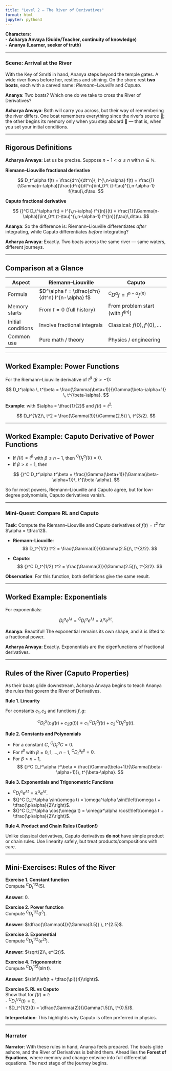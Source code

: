 ```yaml
---
title: "Level 2 – The River of Derivatives"
format: html
jupyter: python3
---
```


**Characters**:  
- **Acharya Anvaya (Guide/Teacher, continuity of knowledge)**  
- **Ananya (Learner, seeker of truth)**

---

### Scene: Arrival at the River

With the Key of Smriti in hand, Ananya steps beyond the temple gates. A wide river flows before her, restless and shining. On the shore rest **two boats**, each with a carved name: *Riemann–Liouville* and *Caputo*.

**Ananya**: Two boats? Which one do we take to cross the River of Derivatives?

**Acharya Anvaya**: Both will carry you across, but their way of remembering the river differs. One boat remembers everything since the river’s source 🌊; the other begins its memory only when you step aboard 🚤 — that is, when you set your initial conditions.

---

## Rigorous Definitions

**Acharya Anvaya**: Let us be precise. Suppose $n-1 < \alpha \leq n$ with $n \in \mathbb{N}$.

<div class="rule-box">

**Riemann–Liouville fractional derivative**  

$$
D_t^\alpha f(t) = \frac{d^n}{dt^n}\, I^{\,n-\alpha} f(t)
= \frac{1}{\Gamma(n-\alpha)}\frac{d^n}{dt^n}\int_0^t (t-\tau)^{\,n-\alpha-1} f(\tau)\,d\tau.
$$

</div>

<div class="rule-box">

**Caputo fractional derivative**  

$$
{}^C D_t^\alpha f(t) =
I^{\,n-\alpha} f^{(n)}(t)
= \frac{1}{\Gamma(n-\alpha)}\int_0^t (t-\tau)^{\,n-\alpha-1} f^{(n)}(\tau)\,d\tau.
$$

</div>

**Ananya**: So the difference is: Riemann–Liouville differentiates *after* integrating, while Caputo differentiates *before* integrating?

**Acharya Anvaya**: Exactly. Two boats across the same river — same waters, different journeys.

---

## Comparison at a Glance

| Aspect             | Riemann–Liouville                          | Caputo                                |
|--------------------|--------------------------------------------|---------------------------------------|
| Formula            | $D^\alpha f = \dfrac{d^n}{dt^n} I^{n-\alpha} f$ | ${}^C D^\alpha f = I^{n-\alpha} f^{(n)}$ |
| Memory starts      | From $t=0$ (full history)                  | From problem start (with $f^{(n)}$)   |
| Initial conditions | Involve fractional integrals               | Classical: $f(0), f'(0), \dots$       |
| Common use         | Pure math / theory                        | Physics / engineering                 |

---

## Worked Example: Power Functions

<div class="rule-box">

For the Riemann–Liouville derivative of $t^\beta$ ($\beta > -1$):

$$
D_t^\alpha \, t^\beta = \frac{\Gamma(\beta+1)}{\Gamma(\beta-\alpha+1)} \, t^{\beta-\alpha}.
$$

</div>

**Example**: with $\alpha = \tfrac{1}{2}$ and $f(t)=t^2$:

$$
D_t^{1/2}\, t^2 = \frac{\Gamma(3)}{\Gamma(2.5)} \, t^{3/2}.
$$

---

## Worked Example: Caputo Derivative of Power Functions

<div class="rule-box">

- If $f(t) = t^\beta$ with $\beta \leq n-1$, then ${}^C D_t^\alpha f(t) = 0$.  
- If $\beta > n-1$, then

$$
{}^C D_t^\alpha t^\beta
= \frac{\Gamma(\beta+1)}{\Gamma(\beta-\alpha+1)}\, t^{\beta-\alpha}.
$$

</div>

So for most powers, Riemann–Liouville and Caputo agree, but for low-degree polynomials, Caputo derivatives vanish.

---

### Mini-Quest: Compare RL and Caputo

<div class="exercise-box">

**Task**: Compute the Riemann–Liouville and Caputo derivatives of $f(t)=t^2$ for $\alpha = \tfrac12$.

- **Riemann–Liouville**:  
  $$
  D_t^{1/2} t^2 = \frac{\Gamma(3)}{\Gamma(2.5)}\, t^{3/2}.
  $$

- **Caputo**:  
  $$
  {}^C D_t^{1/2} t^2 = \frac{\Gamma(3)}{\Gamma(2.5)}\, t^{3/2}.
  $$

**Observation**: For this function, both definitions give the same result.

</div>

---

## Worked Example: Exponentials

<div class="rule-box">

For exponentials:

$$
D_t^\alpha e^{\lambda t} = {}^C D_t^\alpha e^{\lambda t} = \lambda^\alpha e^{\lambda t}.
$$

</div>

**Ananya**: Beautiful! The exponential remains its own shape, and $\lambda$ is lifted to a fractional power.

**Acharya Anvaya**: Exactly. Exponentials are the eigenfunctions of fractional derivatives.

---

## Rules of the River (Caputo Properties)

As their boats glide downstream, Acharya Anvaya begins to teach Ananya the rules that govern the River of Derivatives.

<div class="rule-box">

**Rule 1. Linearity**

For constants $c_1, c_2$ and functions $f, g$:

$$
{}^C D_t^\alpha (c_1 f(t) + c_2 g(t)) 
= c_1 \, {}^C D_t^\alpha f(t) + c_2 \, {}^C D_t^\alpha g(t).
$$

</div>

<div class="rule-box">

**Rule 2. Constants and Polynomials**

- For a constant $C$, ${}^C D_t^\alpha C = 0$.  
- For $t^\beta$ with $\beta = 0,1,\dots,n-1$, ${}^C D_t^\alpha t^\beta = 0$.  
- For $\beta > n-1$,  
  $$
  {}^C D_t^\alpha t^\beta = \frac{\Gamma(\beta+1)}{\Gamma(\beta-\alpha+1)}\, t^{\beta-\alpha}.
  $$

</div>

<div class="rule-box">

**Rule 3. Exponentials and Trigonometric Functions**

- ${}^C D_t^\alpha e^{\lambda t} = \lambda^\alpha e^{\lambda t}$.  
- ${}^C D_t^\alpha \sin(\omega t) = \omega^\alpha \sin\!\left(\omega t + \tfrac{\pi\alpha}{2}\right)$.  
- ${}^C D_t^\alpha \cos(\omega t) = \omega^\alpha \cos\!\left(\omega t + \tfrac{\pi\alpha}{2}\right)$.

</div>

<div class="rule-box">

**Rule 4. Product and Chain Rules (Caution!)**

Unlike classical derivatives, Caputo derivatives **do not** have simple product or chain rules. Use linearity safely, but treat products/compositions with care.

</div>

---

## Mini-Exercises: Rules of the River

<div class="exercise-box">

**Exercise 1. Constant function**  
Compute ${}^C D_t^{1/2} (5)$.  

**Answer**: $0$.

</div>

<div class="exercise-box">

**Exercise 2. Power function**  
Compute ${}^C D_t^{1/2} (t^3)$.  

**Answer**: $\dfrac{\Gamma(4)}{\Gamma(3.5)} \, t^{2.5}$.

</div>

<div class="exercise-box">

**Exercise 3. Exponential**  
Compute ${}^C D_t^{1/2} (e^{2t})$.  

**Answer**: $\sqrt{2}\, e^{2t}$.

</div>

<div class="exercise-box">

**Exercise 4. Trigonometric**  
Compute ${}^C D_t^{1/2} (\sin t)$.  

**Answer**: $\sin\!\left(t + \tfrac{\pi}{4}\right)$.

</div>

<div class="exercise-box">

**Exercise 5. RL vs Caputo**  
Show that for $f(t)=t$:  
- ${}^C D_t^{1/2}(t) = 0$,  
- $D_t^{1/2}(t) = \dfrac{\Gamma(2)}{\Gamma(1.5)}\, t^{0.5}$.  

**Interpretation**: This highlights why Caputo is often preferred in physics.

</div>

---

### Narrator

**Narrator**: With these rules in hand, Ananya feels prepared. The boats glide ashore, and the River of Derivatives is behind them. Ahead lies the **Forest of Equations**, where memory and change entwine into full differential equations. The next stage of the journey begins.
